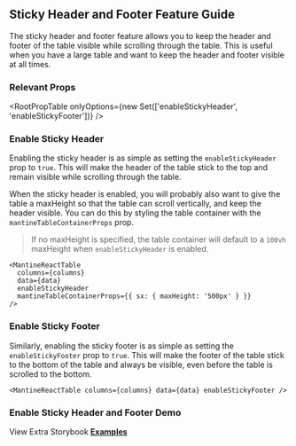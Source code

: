 
<Head>
  <title>Sticky Header/Footer Feature Guide - Mantine React Table Docs</title>
  <meta
    name="description"
    content="How to use and customize the sticky header feature in Mantine React Table"
  />
</Head>

## Sticky Header and Footer Feature Guide

The sticky header and footer feature allows you to keep the header and footer of the table visible while scrolling through the table. This is useful when you have a large table and want to keep the header and footer visible at all times.

### Relevant Props

<RootPropTable
  onlyOptions={new Set(['enableStickyHeader', 'enableStickyFooter'])}
/>

### Enable Sticky Header

Enabling the sticky header is as simple as setting the `enableStickyHeader` prop to `true`. This will make the header of the table stick to the top and remain visible while scrolling through the table.

When the sticky header is enabled, you will probably also want to give the table a maxHeight so that the table can scroll vertically, and keep the header visible. You can do this by styling the table container with the `mantineTableContainerProps` prop.

> If no maxHeight is specified, the table container will default to a `100vh` maxHeight when `enableStickyHeader` is enabled.

```tsx
<MantineReactTable
  columns={columns}
  data={data}
  enableStickyHeader
  mantineTableContainerProps={{ sx: { maxHeight: '500px' } }}
/>
```

### Enable Sticky Footer

Similarly, enabling the sticky footer is as simple as setting the `enableStickyFooter` prop to `true`. This will make the footer of the table stick to the bottom of the table and always be visible, even before the table is scrolled to the bottom.

```tsx
<MantineReactTable columns={columns} data={data} enableStickyFooter />
```

### Enable Sticky Header and Footer Demo

<EnableExample />

View Extra Storybook **[Examples](https://www.mantine-react-table.dev/?path=/story/styling-sticky-header-examples)**
